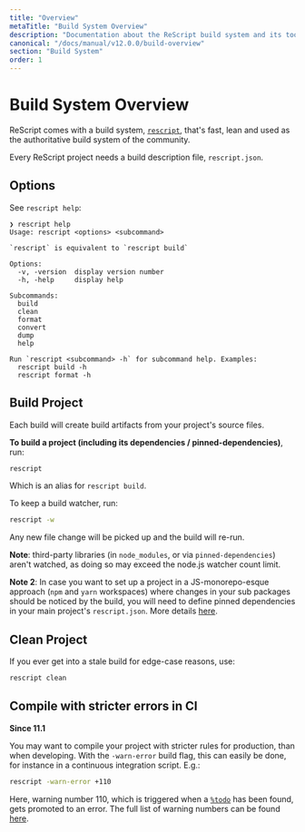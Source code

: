 ```yaml
---
title: "Overview"
metaTitle: "Build System Overview"
description: "Documentation about the ReScript build system and its toolchain"
canonical: "/docs/manual/v12.0.0/build-overview"
section: "Build System"
order: 1
---
```


# Build System Overview

ReScript comes with a build system, [`rescript`](https://www.npmjs.com/package/rescript), that's fast, lean and used as the authoritative build system of the community.

Every ReScript project needs a build description file, `rescript.json`.

## Options

See `rescript help`:

```
❯ rescript help
Usage: rescript <options> <subcommand>

`rescript` is equivalent to `rescript build`

Options:
  -v, -version  display version number
  -h, -help     display help

Subcommands:
  build
  clean
  format
  convert
  dump
  help

Run `rescript <subcommand> -h` for subcommand help. Examples:
  rescript build -h
  rescript format -h
```

## Build Project

Each build will create build artifacts from your project's source files.

**To build a project (including its dependencies / pinned-dependencies)**, run:

```sh
rescript
```

Which is an alias for `rescript build`.

To keep a build watcher, run:

```sh
rescript -w
```

Any new file change will be picked up and the build will re-run.

**Note**: third-party libraries (in `node_modules`, or via `pinned-dependencies`) aren't watched, as doing so may exceed the node.js watcher count limit.

**Note 2**: In case you want to set up a project in a JS-monorepo-esque approach (`npm` and `yarn` workspaces) where changes in your sub packages should be noticed by the build, you will need to define pinned dependencies in your main project's `rescript.json`. More details [here](./build-pinned-dependencies).

## Clean Project

If you ever get into a stale build for edge-case reasons, use:

```sh
rescript clean
```

## Compile with stricter errors in CI

**Since 11.1**

You may want to compile your project with stricter rules for production, than when developing. With the `-warn-error` build flag, this can easily be done, for instance in a continuous integration script. E.g.:

```sh
rescript -warn-error +110
```

Here, warning number 110, which is triggered when a [`%todo`](/syntax-lookup#todo) has been found, gets promoted to an error. The full list of warning numbers can be found [here](/docs/manual/next/warning-numbers).

